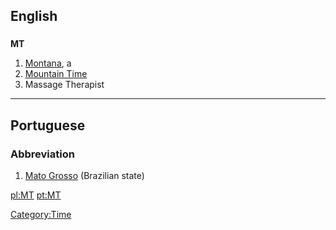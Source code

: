 ==English==

==={{abbreviation}}===
'''MT'''

#[[Montana]], a {{USstate}}
#[[Mountain Time]]
#Massage Therapist

----

==Portuguese==
===Abbreviation===
#[[Mato Grosso]] (Brazilian state)

[[Category:Time]]

[[pl:MT]]
[[pt:MT]]